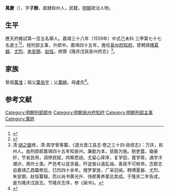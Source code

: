{{明清人物信息框
| 姓名 = 萬慶
| 原名 =
| 圖片名稱= 
| 圖片大小 =
| 圖片說明 = 
| 最高職務 =
| 國家 = 大明 
| 爵位 =
| 籍貫 = 直隸和州
| 族裔 = 
| 字號 = 
| 諡號 =
| 出生日期 = 生年不詳
| 出生地點 = <!---直隸和州--->
| 逝世日期 = 卒年不詳 
| 逝世地點 =
| 墓葬 =
| 配偶 = 
| 親屬 = 
| 出身 =
* 嘉靖三十八年己未科同進士出身
| 經歷 =
| 著作 =  
}}
'''萬慶'''（{{bd|？||？|catIdx=}}），字'''子餘'''，直隸和州人，民籍，[[明朝|明朝]]政治人物。

== 生平 ==
應天府鄉試第一百五名舉人。嘉靖三十八年（1559年）中式己未科<!---會試第一百二十七名--->三甲第七十七名進士<ref>{{Cite book|title=《皇明贡举考》卷五|author=[[张朝瑞|张朝瑞]]|publisher=《续修四库全书》史部第828册|year=|isbn=|location=|pages=}}</ref><ref>{{Cite book|title=贡举志五种 上|author=鲁小俊，江俊伟著|publisher=武汉大学出版社|year=2009|isbn=978-7-307-07043-1|location=武汉|pages=}}</ref>。授刑部主事，升郎中。嘉靖四十五年，擔任[[泉州府|泉州府]][[知府|知府]]。曾聘請[[傅夏器|傅夏器]]、[[尤烈|尤烈]]、[[朱安期|朱安期]]、[[赵恒|赵恒]]，修撰《隆庆戊辰泉州府志》<ref>清·[[胡之鋘|胡之鋘]]修，清·周学曾等纂，《道光晋江县志·卷之三十四·政绩志》：万庆，和州人。由刑部郎嘉靖四十五年知泉州。廉勤为本，慈毅为施。剔吏蠹，锄豪奸，节省民用，调停民赋，疴瘵悉拯。尤留心庠序，复学田，葺学斋，通学泮潮汐，用作士类。严邑考以惩贪最，歼逆酋以遏乱端，善政不可枚举。念郡志自嘉靖乙酉纂修后，已历四十余年。搜罗掌放，广采旧闻。聘傅夏器、尤烈、朱安期、赵恒纂辑，而以尚书黄光升、侍郎黄养蒙总其成。于隆庆二年告成，是为隆庆戊辰志。节隆庆志序，参《闽书》。</ref>。

== 家族 ==
曾祖[[萬淮|萬淮]]；祖父[[萬伯宇|萬伯宇]]；父[[萬縉|萬縉]]，母盧氏<ref>{{Cite book|title=天一阁藏明代科举录选刊 登科录 点校本|author=龚延明主编|publisher=宁波出版社|year=2016|isbn=978-7-5526-2320-8|location=宁波|pages=|quote=《天一閣藏明代科舉錄選刊.登科錄》之《嘉靖三十八年己未科登科錄》}}</ref>。

==参考文献==
{{reflist}}

{{start box}}
{{s-off}}
{{succession box|[[周道光|周道光]]|[[朱炳如|朱炳如]]|[[泉州府|泉州府]][[知府|知府]]|嘉靖四十五年-隆庆三年}}
{{end box}}
{{嘉靖三十八年己未科殿試金榜}}

{{DEFAULTSORT:Wan萬}}
[[Category:明朝刑部郎中|Category:明朝刑部郎中]]
[[Category:明朝泉州府知府|Category:明朝泉州府知府]]
[[Category:明朝刑部主事|Category:明朝刑部主事]]
[[Category:萬姓|Category:萬姓]]


{{明朝人物小作品}}